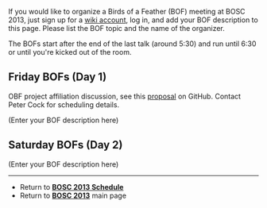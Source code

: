 If you would like to organize a Birds of a Feather (BOF) meeting at BOSC 2013, just sign up for a [[Special:Userlogin| wiki account]], log in, and add your BOF description to this page. Please list the BOF topic and the name of the organizer.

The BOFs start after the end of the last talk (around 5:30) and run until 6:30 or until you're kicked out of the room.

== Friday BOFs (Day 1) ==

OBF project affiliation discussion, see this [https://github.com/OBF/project_policy/blob/master/doc/proposal.md|policy proposal] on GitHub. Contact Peter Cock for scheduling details.

(Enter your BOF description here)

== Saturday BOFs (Day 2) ==

(Enter your BOF description here)
----
* Return to '''[[BOSC_2013_Schedule | BOSC 2013 Schedule]]'''
* Return to '''[[BOSC_2013 | BOSC 2013]]''' main page